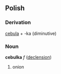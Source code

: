 ==Polish==

===Derivation===
{{rfc-header|Derivation}}
[[cebula]] + -ka (diminutive)

===Noun===
'''cebulka''' ''f'' ([[Wiktionary Appendix:Polish hard feminine noun declension|declension]])

# onion